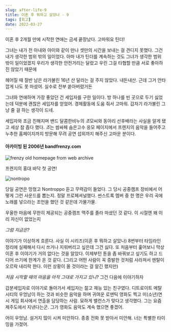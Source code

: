 ```yaml
---
slug: after-life-9
title: 이혼 후 뭐하고 살았나 - 9
tags: [회고]
date: 2022-03-27
---
```


이혼 후 2개월 만에 시작한 연애는 금세 끝장났다. 고마워요 틴더!

그녀는 내가 전 아내와 아이와 같이 만나 셋만의 시간을 보내는 걸 견디지 못했다.
그건 내가 생각한 범위 밖의 일이었다.
아마 내가 틴더를 계속하는 것도 그녀가 생각한 범위 밖이 일이었겠지
우리가 생각한 안전거리는 달랐고 우린 그걸 타협할 만큼 서로 좋아하진 않았기 때문에

헤어질 때 절반 남은 라가불린 16년 산 달라는 걸 주지 않았다. 내돈내산.
근데 그거 안타깝게 나도 못 마셨어. 실수로 전부 쏟아버렸거든

그녀와 연애하며 가장 좋았던 건 세입자를 구한 일이다.
방 하나를 빈 곳으로 두기 싫었는데 덕분에 괜찮은 세입자를 얻었어. 경제활동에 도움 줘서 고마워. 갑자기 라가불린 그냥 줄 걸 하는 생각이 드네.

세입자와 조금 친해지며 밴드 달콤한비누의 *조*모씨와 동아리 선후배라는 사실을 알게 됐고 세상 참 좁다 했다.
*조*는 쌈싸페 숨은고수 응모 페이지에서 프렌지의 음악을 들어주고 누추한 홈페이지까지 방문해 무려 공연 섭외까지 해주신 고마운 분이다.

#### 아카이빙 된 2006년 bandfrenzy.com

<img src="/old_frenzy.png" alt="frenzy old homepage from web archive" />

프렌지의 홍대 바닥 첫 공연!

<img src="/060715_LongSeasonPreview.jpeg" alt="nontropo" />

당일 공연은 망쳤고 Nontroppo 듣고 무력감이 들었다. 그 당시 공중캠프 장비에서 어떻게 그런 사운드를 뽑는지. 정말 프로페셔널했다.
썬스트록 멤버 중 한 명은 우리 곡에 노래를 넣으라는 조언을 했던 것 같은데 가물가물.

우울한 마음에 무한히 제공되는 공중캠프 맥주를 졸라 마셨던 것 같다.
이 시절엔 왜 이리 자신이 없었는지

_그럼 지금은?_

이야기가 이상하게 흐른다. 사실 이 시리즈(이혼 후 뭐하고 살았나) 8번부터 타임라인 정리에 실패해서 다시 쓰거나 지워버리고 싶은데 그건 싫다.
또 처음부터 훑어보니 막상 이혼 후 이야기가 거의 없다는 것을 알았다. 이제부턴 톤을 좀 바꿔보고 싶기도 하고 드디어 쓰기에 한계가 온 것 같다.
(그리고 어떤 사람이 꼭 증발한 것처럼 사라져서 멘탈이 오르락 내리락 한다. 이런 상황이 올 것이라는 걸 알긴 했지만)

_처음 시작할 때의 마음을 아직 그대로 가지고 있니?_
그건 다음에 이야기하자

갑분세입자로 이야기로 돌아가서
세입자는 젊고 재능 있는 친구였다. 디트로이트 메탈 시티의 우엉남이 하는 것과 비슷한 음악을 하며 귀여운 로맨틱 영화도 찍고 미(소년)연시 게임 회사에서 연출을 담당하는 사람.
묘하게 밸런스가 맞다고 생각했다.
그는 요즘 제주도에서 지낸다는군. 그가 영화도 음악도 계속 했으면 좋겠어.

어이 우엉남. 설거지 많이 시켜 미안하다.
종종 전화 못 받아서 미안해. 너는 특별한 타이밍을 가졌어.
